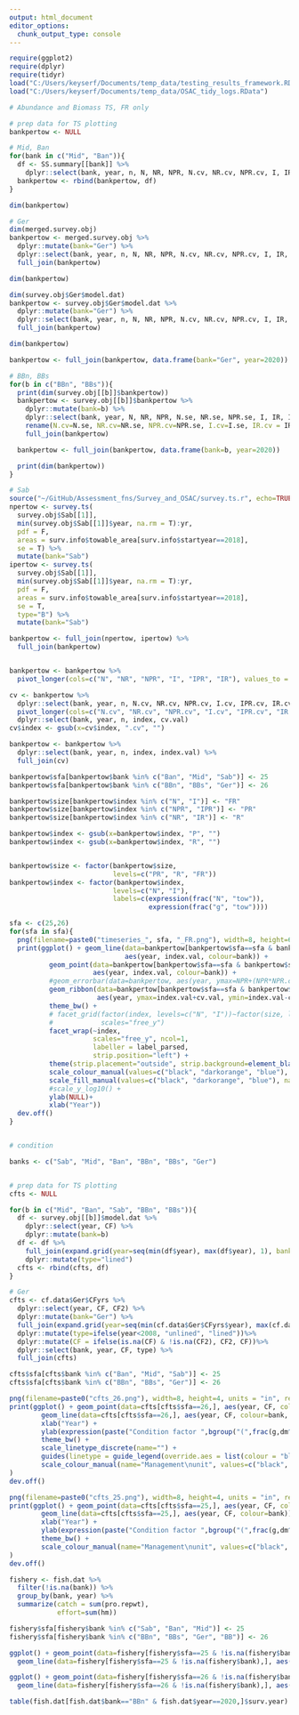 ```yaml
---
output: html_document
editor_options: 
  chunk_output_type: console
---
```

```r
require(ggplot2)
require(dplyr)
require(tidyr)
load("C:/Users/keyserf/Documents/temp_data/testing_results_framework.RData")
load("C:/Users/keyserf/Documents/temp_data/OSAC_tidy_logs.RData")

```

```r
# Abundance and Biomass TS, FR only

# prep data for TS plotting
bankpertow <- NULL

# Mid, Ban
for(bank in c("Mid", "Ban")){
  df <- SS.summary[[bank]] %>%
    dplyr::select(bank, year, n, N, NR, NPR, N.cv, NR.cv, NPR.cv, I, IR, IPR, I.cv, IR.cv, IPR.cv)
  bankpertow <- rbind(bankpertow, df)
}

dim(bankpertow)

# Ger
dim(merged.survey.obj)
bankpertow <- merged.survey.obj %>%
  dplyr::mutate(bank="Ger") %>%
  dplyr::select(bank, year, n, N, NR, NPR, N.cv, NR.cv, NPR.cv, I, IR, IPR, I.cv, IR.cv, IPR.cv) %>%
  full_join(bankpertow)

dim(bankpertow)

dim(survey.obj$Ger$model.dat)
bankpertow <- survey.obj$Ger$model.dat %>%
  dplyr::mutate(bank="Ger") %>%
  dplyr::select(bank, year, n, N, NR, NPR, N.cv, NR.cv, NPR.cv, I, IR, IPR, I.cv, IR.cv, IPR.cv) %>%
  full_join(bankpertow)

dim(bankpertow)

bankpertow <- full_join(bankpertow, data.frame(bank="Ger", year=2020))

# BBn, BBs
for(b in c("BBn", "BBs")){
  print(dim(survey.obj[[b]]$bankpertow))
  bankpertow <- survey.obj[[b]]$bankpertow %>%
    dplyr::mutate(bank=b) %>%
    dplyr::select(bank, year, N, NR, NPR, N.se, NR.se, NPR.se, I, IR, IPR, I.se, IR.se, IPR.se) %>%
    rename(N.cv=N.se, NR.cv=NR.se, NPR.cv=NPR.se, I.cv=I.se, IR.cv = IR.se, IPR.cv=IPR.se)%>%
    full_join(bankpertow)

  bankpertow <- full_join(bankpertow, data.frame(bank=b, year=2020))

  print(dim(bankpertow))
}

# Sab
source("~/GitHub/Assessment_fns/Survey_and_OSAC/survey.ts.r", echo=TRUE)
npertow <- survey.ts(
  survey.obj$Sab[[1]],
  min(survey.obj$Sab[[1]]$year, na.rm = T):yr,
  pdf = F,
  areas = surv.info$towable_area[surv.info$startyear==2018],
  se = T) %>%
  mutate(bank="Sab") 
ipertow <- survey.ts(
  survey.obj$Sab[[1]],
  min(survey.obj$Sab[[1]]$year, na.rm = T):yr,
  pdf = F,
  areas = surv.info$towable_area[surv.info$startyear==2018],
  se = T,
  type="B") %>%
  mutate(bank="Sab") 

bankpertow <- full_join(npertow, ipertow) %>%
  full_join(bankpertow)


bankpertow <- bankpertow %>%
  pivot_longer(cols=c("N", "NR", "NPR", "I", "IPR", "IR"), values_to = "index.val", names_to="index")

cv <- bankpertow %>%
  dplyr::select(bank, year, n, N.cv, NR.cv, NPR.cv, I.cv, IPR.cv, IR.cv) %>%
  pivot_longer(cols=c("N.cv", "NR.cv", "NPR.cv", "I.cv", "IPR.cv", "IR.cv"), values_to = "cv.val", names_to="index") %>%
  dplyr::select(bank, year, n, index, cv.val)
cv$index <- gsub(x=cv$index, ".cv", "")

bankpertow <- bankpertow %>%
  dplyr::select(bank, year, n, index, index.val) %>%
  full_join(cv)

bankpertow$sfa[bankpertow$bank %in% c("Ban", "Mid", "Sab")] <- 25
bankpertow$sfa[bankpertow$bank %in% c("BBn", "BBs", "Ger")] <- 26

bankpertow$size[bankpertow$index %in% c("N", "I")] <- "FR"
bankpertow$size[bankpertow$index %in% c("NPR", "IPR")] <- "PR"
bankpertow$size[bankpertow$index %in% c("NR", "IR")] <- "R"

bankpertow$index <- gsub(x=bankpertow$index, "P", "")
bankpertow$index <- gsub(x=bankpertow$index, "R", "")


bankpertow$size <- factor(bankpertow$size,
                          levels=c("PR", "R", "FR"))
bankpertow$index <- factor(bankpertow$index,
                          levels=c("N", "I"),
                          labels=c(expression(frac("N", "tow")),
                                   expression(frac("g", "tow"))))

sfa <- c(25,26)
for(sfa in sfa){
  png(filename=paste0("timeseries_", sfa, "_FR.png"), width=8, height=6, units = "in", res=420)
  print(ggplot() + geom_line(data=bankpertow[bankpertow$sfa==sfa & bankpertow$size=="FR",],
                             aes(year, index.val, colour=bank)) +
          geom_point(data=bankpertow[bankpertow$sfa==sfa & bankpertow$size=="FR",],
                     aes(year, index.val, colour=bank)) +
          #geom_errorbar(data=bankpertow, aes(year, ymax=NPR+(NPR*NPR.cv), ymin=NPR-(NPR*NPR.cv), colour=bank), width=0) +
          geom_ribbon(data=bankpertow[bankpertow$sfa==sfa & bankpertow$size=="FR",],
                      aes(year, ymax=index.val+cv.val, ymin=index.val-cv.val, fill=bank), alpha=0.3)+
          theme_bw() +
          # facet_grid(factor(index, levels=c("N", "I"))~factor(size, levels=c("PR", "R", "FR")),
          #            scales="free_y")
          facet_wrap(~index,
                     scales="free_y", ncol=1,
                     labeller = label_parsed,
                     strip.position="left") +
          theme(strip.placement="outside", strip.background=element_blank()) +
          scale_colour_manual(values=c("black", "darkorange", "blue"), name="Management\nunit") +
          scale_fill_manual(values=c("black", "darkorange", "blue"), name="Management\nunit") +
          #scale_y_log10() +
          ylab(NULL)+
          xlab("Year"))
  dev.off()
}


# condition

banks <- c("Sab", "Mid", "Ban", "BBn", "BBs", "Ger")


# prep data for TS plotting
cfts <- NULL

for(b in c("Mid", "Ban", "Sab", "BBn", "BBs")){
  df <- survey.obj[[b]]$model.dat %>%
    dplyr::select(year, CF) %>%
    dplyr::mutate(bank=b)
  df <- df %>%
    full_join(expand.grid(year=seq(min(df$year), max(df$year), 1), bank=b)) %>%
    dplyr::mutate(type="lined")
  cfts <- rbind(cfts, df)
}

# Ger
cfts <- cf.data$Ger$CFyrs %>%
  dplyr::select(year, CF, CF2) %>%
  dplyr::mutate(bank="Ger") %>%
  full_join(expand.grid(year=seq(min(cf.data$Ger$CFyrs$year), max(cf.data$Ger$CFyrs$year), 1), bank="Ger")) %>%
  dplyr::mutate(type=ifelse(year<2008, "unlined", "lined"))%>%
  dplyr::mutate(CF = ifelse(is.na(CF) & !is.na(CF2), CF2, CF))%>%
  dplyr::select(bank, year, CF, type) %>%
  full_join(cfts)

cfts$sfa[cfts$bank %in% c("Ban", "Mid", "Sab")] <- 25
cfts$sfa[cfts$bank %in% c("BBn", "BBs", "Ger")] <- 26

png(filename=paste0("cfts_26.png"), width=8, height=4, units = "in", res=420)
print(ggplot() + geom_point(data=cfts[cfts$sfa==26,], aes(year, CF, colour=bank)) +
        geom_line(data=cfts[cfts$sfa==26,], aes(year, CF, colour=bank, linetype=type)) +
        xlab("Year") + 
        ylab(expression(paste("Condition factor ",bgroup("(",frac(g,dm^3)   ,")")))) +
        theme_bw() +
        scale_linetype_discrete(name="") +
        guides(linetype = guide_legend(override.aes = list(colour = "blue")))+ 
        scale_colour_manual(name="Management\nunit", values=c("black", "darkorange", "blue"))
)
dev.off()

png(filename=paste0("cfts_25.png"), width=8, height=4, units = "in", res=420)
print(ggplot() + geom_point(data=cfts[cfts$sfa==25,], aes(year, CF, colour=bank)) +
        geom_line(data=cfts[cfts$sfa==25,], aes(year, CF, colour=bank)) +
        xlab("Year") + 
        ylab(expression(paste("Condition factor ",bgroup("(",frac(g,dm^3)   ,")")))) +
        theme_bw() +
        scale_colour_manual(name="Management\nunit", values=c("black", "darkorange", "blue"))
)
dev.off()

```

```r
fishery <- fish.dat %>% 
  filter(!is.na(bank)) %>%
  group_by(bank, year) %>%
  summarize(catch = sum(pro.repwt),
            effort=sum(hm))

fishery$sfa[fishery$bank %in% c("Sab", "Ban", "Mid")] <- 25
fishery$sfa[fishery$bank %in% c("BBn", "BBs", "Ger", "BB")] <- 26

ggplot() + geom_point(data=fishery[fishery$sfa==25 & !is.na(fishery$bank),], aes(year, catch, colour=bank)) +
  geom_line(data=fishery[fishery$sfa==25 & !is.na(fishery$bank),], aes(year, catch, colour=bank))

ggplot() + geom_point(data=fishery[fishery$sfa==26 & !is.na(fishery$bank),], aes(year, catch, colour=bank)) +
  geom_line(data=fishery[fishery$sfa==26 & !is.na(fishery$bank),], aes(year, catch, colour=bank))

table(fish.dat[fish.dat$bank=="BBn" & fish.dat$year==2020,]$surv.year) 

```